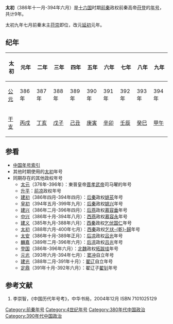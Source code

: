 {{Eranamebox|年号=太初
|起讫时间= 386年十一月-394年六月
|政权= [[前秦|前秦]]
|帝王= 前秦高帝[[苻登|苻登]]
|历时= 9年
|timeline= <timeline>
ImageSize  = width:200 height:50
PlotArea   = width:180 height:30 left:10 bottom:20
TimeAxis   = orientation:horizontal
DateFormat = yyyy
Period     = from:304 till:439
AlignBars  = early
ScaleMajor = increment:135 start:304
Colors =
  id:canvas value:rgb(1,1,0.85)
BackgroundColors = canvas:canvas
PlotData =
  width:15 color:black
  bar:era from:start till:end
  bar:era from:350 till:394 color:red
  bar:era from:386 till:394 color:yellow
</timeline>
|说明= 太初在十六国及前秦时期的位置
}}

'''太初'''（386年十一月-394年六月）是[[十六国|十六国]]时期[[前秦|前秦]]政权前秦高帝[[苻登|苻登]]的[[年号|年号]]，共计9年。

太初九年七月前秦末主[[苻崇|苻崇]]即位，改元[[延初|延初]]元年。

==纪年==
{| class="wikitable"  style="text-align:center;"
!太初!!元年!!二年!!三年!!四年!!五年!!六年!!七年!!八年!!九年
|-
![[公元|公元]]
|386年||387年||388年||389年||390年||391年||392年||393年||394年
|-
![[干支|干支]]
|[[丙戌|丙戌]]||[[丁亥|丁亥]]||[[戊子|戊子]]||[[己丑|己丑]]||[[庚寅|庚寅]]||[[辛卯|辛卯]]||[[壬辰|壬辰]]||[[癸巳|癸巳]]||[[甲午|甲午]]
|}

==参看==
*[[中国年号索引|中国年号索引]]
*其他时期使用的[[太初|太初]]年号
*同期存在的其他政权年号
**[[太元_(晋孝武帝)|太元]]（376年-396年）：東晉皇帝[[晋孝武帝|晋孝武帝]]司马曜的年号
**[[升平|升平]]：[[前凉|前凉]]政权年号
**[[建初_(后秦)|建初]]（386年四月-394年四月）：[[后秦|后秦]]政权[[姚苌|姚苌]]年号
**[[皇初|皇初]]（394年五月-399年九月）：[[后秦|后秦]]政权[[姚兴|姚兴]]年号
**[[建興_(後燕)|建兴]]（386年二月-396年四月）：[[后燕|后燕]]政权[[慕容垂|慕容垂]]年号
**[[中興_(西燕)|中兴]]（386年十月-394年八月）：[[西燕|西燕]]政权[[慕容永|慕容永]]年号
**[[建义_(西秦)|建义]]（385年九月-388年六月）：[[西秦|西秦]]政权[[乞伏国仁|乞伏国仁]]年号
**[[太初_(西秦)|太初]]（388年六月-400年七月）：[[西秦|西秦]]政权[[乞伏乾歸|乞伏-{乾}-歸]]年号
**[[太安_(后凉)|太安]]（386年十月-389年正月）：[[后凉|后凉]]政权[[吕光|吕光]]年号
**[[麟嘉_(后凉)|麟嘉]]（389年二月-396年六月）：[[后凉|后凉]]政权[[吕光|吕光]]年号
**[[登国|登国]]（386年-396年六月）：[[北魏|北魏]]政权[[拓跋珪|拓跋珪]]年号
**[[元光_(窦冲)|元光]]（393年六月-394年七月）：[[窦冲|窦冲]]自立年号
**[[建光_(翟遼)|建光]]（388年二月-391年十月）：[[翟辽|翟辽]]自立年号
**[[定鼎|定鼎]]（391年十月-392年六月）：翟辽子[[翟钊|翟钊]]年号

==参考文献==
# 李崇智，《中国历代年号考》，中华书局，2004年12月 ISBN 7101025129

{{年号|[[太安_(前秦)|太安]]|[[中国年号索引|中国年号]]|[[延初|延初]]}}
{{晉十六國年號}}

[[Category:前秦年号|Category:前秦年号]]
[[Category:4世纪年号|Category:4世纪年号]]
[[Category:380年代中国政治|Category:380年代中国政治]]
[[Category:390年代中国政治|Category:390年代中国政治]]